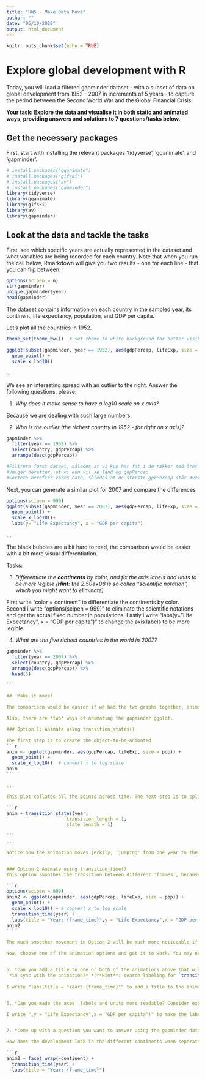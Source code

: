```yaml
---
title: "HW5 - Make Data Move"
author: ""
date: "05/10/2020"
output: html_document
---
```


```r
knitr::opts_chunk$set(echo = TRUE)
```

#  Explore global development with R
Today, you will load a filtered gapminder dataset -  with a subset of data on global development from 1952 - 2007 in increments of 5 years - to capture the period between the Second World War and the Global Financial Crisis. 

**Your task: Explore the data and visualise it in both static and animated ways, providing answers and solutions to 7 questions/tasks below.**

## Get the necessary packages
First, start with installing the relevant packages 'tidyverse', 'gganimate', and 'gapminder'.

```r
# install.packages("gganimate")
# install.packages("gifski")
# install.packages("av")
# install.packages("gapminder")
library(tidyverse)
library(gganimate)
library(gifski)
library(av)
library(gapminder)
```

## Look at the data and tackle the tasks
First, see which specific years are actually represented in the dataset and what variables are being recorded for each country. Note that when you run the cell below, Rmarkdown will give you two results - one for each line - that you can flip between.
```r
options(scipen = n)
str(gapminder)
unique(gapminder$year)
head(gapminder)
```

The dataset contains information on each country in the sampled year, its continent, life expectancy, population, and GDP per capita.

Let's plot all the countries in 1952.
```r
theme_set(theme_bw())  # set theme to white background for better visibility

ggplot(subset(gapminder, year == 1952), aes(gdpPercap, lifeExp, size = pop)) +
  geom_point() +
  scale_x_log10() 
```

...

We see an interesting spread with an outlier to the right. Answer the following questions, please:


1. *Why does it make sense to have a log10 scale on x axis?*

Because we are dealing with such large numbers.

2. *Who is the outlier (the richest country in 1952 - far right on x axis)?* 

```r
gapminder %>% 
  filter(year == 1952) %>% 
  select(country, gdpPercap) %>% 
  arrange(desc(gdpPercap))

#Filtrere først dataet, således at vi kun har fat i de rækker med året 1952 
#Vælger herefter, at vi kun vil se land og gdpPercap 
#Sortere herefter vores data, således at de største gprPercap står øverst.

```
Next, you can generate a similar plot for 2007 and compare the differences
```r
options(scipen = 999)
ggplot(subset(gapminder, year == 2007), aes(gdpPercap, lifeExp, size = pop, color = continent)) +
  geom_point() +
  scale_x_log10()+ 
  labs(y= "Life Expectancy", x = "GDP per capita")
```

...

The black bubbles are a bit hard to read, the comparison would be easier with a bit more visual differentiation.

Tasks:

3. *Differentiate the **continents** by color, and fix the axis labels and units to be more legible (**Hint**: the 2.50e+08 is so called "scientific notation", which you might want to eliminate)*

First write "color = continent" to differentiate the continents by color. 
Second i write "options(scipen = 999)" to eliminate the scientific notations and get the actual fixed number in populations.
Lastly i write "labs(y= "Life Expectancy", x = "GDP per capita")" to change the axis labels to be more legible.

4. *What are the five richest countries in the world in 2007?*

````r
gapminder %>% 
  filter(year == 2007) %>% 
  select(country, gdpPercap) %>% 
  arrange(desc(gdpPercap)) %>% 
  head(5)

```

##  Make it move!

The comparison would be easier if we had the two graphs together, animated. We have a lovely tool in R to do this: the `gganimate` package. Beware that there may be other packages your operating system needs in order to glue interim images into an animation or video. Read the messages when installing the package.

Also, there are *two* ways of animating the gapminder ggplot.

### Option 1: Animate using transition_states() 

The first step is to create the object-to-be-animated
```r
anim <- ggplot(gapminder, aes(gdpPercap, lifeExp, size = pop)) +
  geom_point() +
  scale_x_log10()  # convert x to log scale
anim
```

...

This plot collates all the points across time. The next step is to split it into years and animate it. This may take some time, depending on the processing power of your computer (and other things you are asking it to do). Beware that the animation might appear in the bottom right 'Viewer' pane, not in this rmd preview. You need to `knit` the document to get the visual inside an html file.

```r
anim + transition_states(year, 
                      transition_length = 1,
                      state_length = 1)

```
...

Notice how the animation moves jerkily, 'jumping' from one year to the next 12 times in total. This is a bit clunky, which is why it's good we have another option. 


### Option 2 Animate using transition_time()
This option smoothes the transition between different 'frames', because it interpolates and adds transitional years where there are gaps in the timeseries data.

```r
options(scipen = 999)
anim2 <- ggplot(gapminder, aes(gdpPercap, lifeExp, size = pop)) +
  geom_point() +
  scale_x_log10() + # convert x to log scale
  transition_time(year) + 
  labs(title = "Year: {frame_time}",y = "Life Expectancy",x = "GDP per capita")
anim2
```

The much smoother movement in Option 2 will be much more noticeable if you add a title to the chart, that will page through the years corresponding to each frame.

Now, choose one of the animation options and get it to work. You may need to troubleshoot your installation of `gganimate` and other packages 


5. *Can you add a title to one or both of the animations above that will change* 
 *in sync with the animation?* *(**Hint**: search labeling for `transition_states()` and `transition_time()` functions respectively)*
 
I write "labs(title = "Year: {frame_time}"" to add a title to the animation, that shows the year the animation is at, in the current frame the animation is on (thereby changing as the animation continues)


6. *Can you made the axes' labels and units more readable? Consider expanding the abreviated lables as well as the scientific notation in the legend and x axis to whole numbers.*

I write ",y = "Life Expectancy",x = "GDP per capita")" to make the labels on the axes more readable. I write "options(scipen = 999)" in the beginning, to remove the scientific notations in the legend - making them whole numbers.


7. *Come up with a question you want to answer using the gapminder data and write it down. Then, create a data visualisation that answers the question and explain how your visualization answers the question. (Example: you wish to see what was mean life expectancy across the continents in the year you were born versus your parents' birth years). [Hint: if you wish to have more data than is in the filtered gapminder, you can load either the `gapminder_unfiltered` dataset and download more at https://www.gapminder.org/data/ ]*

How does the development look in the different continents when seperated?

```r
anim2 + facet_wrap(~continent) +
  transition_time(year) +
  labs(title = "Year: {frame_time}")
````

